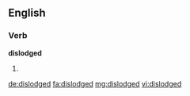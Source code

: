 ==English==

===Verb===
'''dislodged'''

# {{en-past of|dislodge}}

[[de:dislodged]]
[[fa:dislodged]]
[[mg:dislodged]]
[[vi:dislodged]]